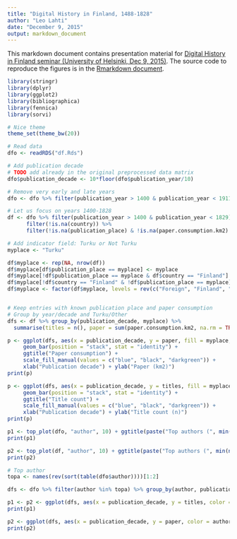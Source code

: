 ```yaml
---
title: "Digital History in Finland, 1488-1828"
author: "Leo Lahti"
date: "December 9, 2015"
output: markdown_document
---
```


This markdown document contains presentation material for [Digital History in Finland seminar (University of Helsinki, Dec 9, 2015)](http://blogs.helsinki.fi/mstolone/2015/09/21/call-for-papers-digital-history-in-finland-wednesday-9-12-2015/). The source code to reproduce the figures is in the [Rmarkdown document](https://github.com/rOpenGov/fennica/blob/master/inst/examples/20151209-HelsinkiDH.Rmd).

```r
library(stringr)
library(dplyr)
library(ggplot2)
library(bibliographica)
library(fennica)
library(sorvi)

# Nice theme
theme_set(theme_bw(20))

# Read data
dfo <- readRDS("df.Rds")

# Add publication decade
# TODO add already in the original preprocessed data matrix
dfo$publication_decade <- 10*floor(dfo$publication_year/10)

# Remove very early and late years
dfo <- dfo %>% filter(publication_year > 1400 & publication_year < 1911)
```


```r
# Let us focus on years 1400-1828
df <- dfo %>% filter(publication_year > 1400 & publication_year < 1829) %>%
      filter(!is.na(country)) %>%
      filter(!is.na(publication_place) & !is.na(paper.consumption.km2) & paper.consumption.km2 > -0.01)

# Add indicator field: Turku or Not Turku
myplace <- "Turku"

df$myplace <- rep(NA, nrow(df))
df$myplace[df$publication_place == myplace] <- myplace
df$myplace[!df$publication_place == myplace & df$country == "Finland"] <- "Finland"
df$myplace[!df$country == "Finland" & !df$publication_place == myplace] <- "Foreign"
df$myplace <- factor(df$myplace, levels = rev(c("Foreign", "Finland", "Turku")))


# Keep entries with known publication place and paper consumption
# Group by year/decade and Turku/Other
dfs <- df %>% group_by(publication_decade, myplace) %>%
  summarise(titles = n(), paper = sum(paper.consumption.km2, na.rm = TRUE))

p <- ggplot(dfs, aes(x = publication_decade, y = paper, fill = myplace, order = -as.numeric(myplace))) +
     geom_bar(position = "stack", stat = "identity") +
     ggtitle("Paper consumption") +
     scale_fill_manual(values = c("blue", "black", "darkgreen")) +
     xlab("Publication decade") + ylab("Paper (km2)")
print(p)

p <- ggplot(dfs, aes(x = publication_decade, y = titles, fill = myplace, order = -as.numeric(myplace))) +
     geom_bar(position = "stack", stat = "identity") +
     ggtitle("Title count") +
     scale_fill_manual(values = c("blue", "black", "darkgreen")) +
     xlab("Publication decade") + ylab("Title count (n)")
print(p)
```



```r
p1 <- top_plot(dfo, "author", 10) + ggtitle(paste("Top authors (", min(na.omit(dfo$publication_year)), "-", max(na.omit(dfo$publication_year)), ")", sep = "")) + ylab("Title count (n)")
print(p1)

p2 <- top_plot(df, "author", 10) + ggtitle(paste("Top authors (", min(na.omit(df$publication_year)), "-", max(na.omit(df$publication_year)), ")", sep = "")) + ylab("Title count (n)")
print(p2)
```


```r
# Top author
topa <- names(rev(sort(table(dfo$author))))[1:2]

dfs <- dfo %>% filter(author %in% topa) %>% group_by(author, publication_decade) %>% summarize(paper = sum(paper.consumption.km2, na.rm = T), titles = n())

p1 <- p2 <- ggplot(dfs, aes(x = publication_decade, y = titles, color = author)) + geom_point() + geom_line(size = 2) + scale_color_manual(values = c("blue", "red")) + ggtitle("Title count") + xlab("Publication decade") + ylab("Title count (n)")
print(p1)

p2 <- ggplot(dfs, aes(x = publication_decade, y = paper, color = author)) + geom_point() + geom_line(size = 2) + scale_color_manual(values = c("blue", "red")) + ggtitle("Paper consumption") + xlab("Publication decade") + ylab("Paper (km2)")
print(p2)
```


